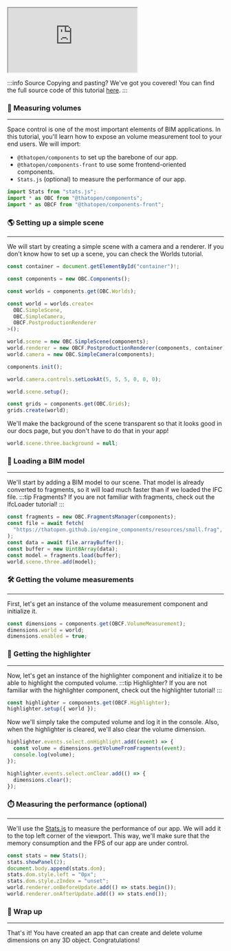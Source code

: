 <iframe src="https://thatopen.github.io/engine_components/examples/VolumeMeasurement"></iframe>

:::info Source
Copying and pasting? We've got you covered! You can find the full source code of this tutorial [here](https://github.com/ThatOpen/engine_components/blob/main/packages/front/src/measurement/VolumeMeasurement/example.ts).
:::

### 📐 Measuring volumes
---
Space control is one of the most important elements of BIM applications. In this tutorial, you'll learn how to expose an volume measurement tool to your end users.
We will import:
- `@thatopen/components` to set up the barebone of our app.
- `@thatopen/components-front` to use some frontend-oriented components.
- `Stats.js` (optional) to measure the performance of our app.

```js
import Stats from "stats.js";
import * as OBC from "@thatopen/components";
import * as OBCF from "@thatopen/components-front";
```
### 🌎 Setting up a simple scene
---
We will start by creating a simple scene with a camera and a renderer. If you don't know how to set up a scene, you can check the Worlds tutorial.

```js
const container = document.getElementById("container")!;

const components = new OBC.Components();

const worlds = components.get(OBC.Worlds);

const world = worlds.create<
  OBC.SimpleScene,
  OBC.SimpleCamera,
  OBCF.PostproductionRenderer
>();

world.scene = new OBC.SimpleScene(components);
world.renderer = new OBCF.PostproductionRenderer(components, container);
world.camera = new OBC.SimpleCamera(components);

components.init();

world.camera.controls.setLookAt(5, 5, 5, 0, 0, 0);

world.scene.setup();

const grids = components.get(OBC.Grids);
grids.create(world);
```
We'll make the background of the scene transparent so that it looks good in our docs page, but you don't have to do that in your app!

```js
world.scene.three.background = null;
```
### 🧳 Loading a BIM model
---
We'll start by adding a BIM model to our scene. That model is already converted to fragments, so it will load much faster than if we loaded the IFC file.
:::tip Fragments?
If you are not familiar with fragments, check out the IfcLoader tutorial!
:::

```js
const fragments = new OBC.FragmentsManager(components);
const file = await fetch(
  "https://thatopen.github.io/engine_components/resources/small.frag",
);
const data = await file.arrayBuffer();
const buffer = new Uint8Array(data);
const model = fragments.load(buffer);
world.scene.three.add(model);
```
### 🛠️ Getting the volume measurements
---
First, let's get an instance of the volume measurement component and initialize it. 

```js
const dimensions = components.get(OBCF.VolumeMeasurement);
dimensions.world = world;
dimensions.enabled = true;
```
### 🔦 Getting the highlighter
---
Now, let's get an instance of the highlighter component and initialize it to be able to highlight the computed volume.
:::tip Highlighter?
If you are not familiar with the highlighter component, check out the highlighter tutorial!
:::

```js
const highlighter = components.get(OBCF.Highlighter);
highlighter.setup({ world });
```
Now we'll simply take the computed volume and log it in the console. Also, when the highlighter is cleared, we'll also clear the volume dimension.

```js
highlighter.events.select.onHighlight.add((event) => {
  const volume = dimensions.getVolumeFromFragments(event);
  console.log(volume);
});

highlighter.events.select.onClear.add(() => {
  dimensions.clear();
});
```
### ⏱️ Measuring the performance (optional)
---
We'll use the [Stats.js](https://github.com/mrdoob/stats.js) to measure the performance of our app. We will add it to the top left corner of the viewport. This way, we'll make sure that the memory consumption and the FPS of our app are under control.

```js
const stats = new Stats();
stats.showPanel(2);
document.body.append(stats.dom);
stats.dom.style.left = "0px";
stats.dom.style.zIndex = "unset";
world.renderer.onBeforeUpdate.add(() => stats.begin());
world.renderer.onAfterUpdate.add(() => stats.end());
```
### 🎉 Wrap up
---
That's it! You have created an app that can create and delete volume dimensions on any 3D object. Congratulations!

